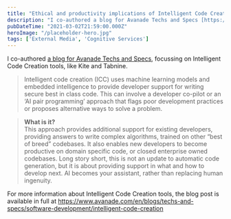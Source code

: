 ```yaml
---
title: "Ethical and productivity implications of Intelligent Code Creation"
description: "I co-authored a blog for Avanade Techs and Specs [https://www.avanade"
pubDateTime: "2021-03-02T21:59:00.000Z"
heroImage: "/placeholder-hero.jpg"
tags: ['External Media', 'Cognitive Services']
---
```


I co-authored [a blog for Avanade Techs and Specs](https://www.avanade.com/en/blogs/techs-and-specs/software-development/intelligent-code-creation), focussing on Intelligent Code Creation tools, like Kite and Tabnine.


> Intelligent code creation (ICC) uses machine learning models and embedded intelligence to provide developer support for writing secure best in class code. This can involve a developer co-pilot or an ‘AI pair programming’ approach that flags poor development practices or proposes alternative ways to solve a problem.


> **What is it?**  
> This approach provides additional support for existing developers, providing answers to write complex algorithms, trained on other “best of breed” codebases. It also enables new developers to become productive on domain specific code, or closed enterprise owned codebases. Long story short, this is not an update to automatic code generation, but it is about providing support in what and how to develop next. AI becomes your assistant, rather than replacing human ingenuity.

For more information about Intelligent Code Creation tools, the blog post is available in full at <https://www.avanade.com/en/blogs/techs-and-specs/software-development/intelligent-code-creation>

